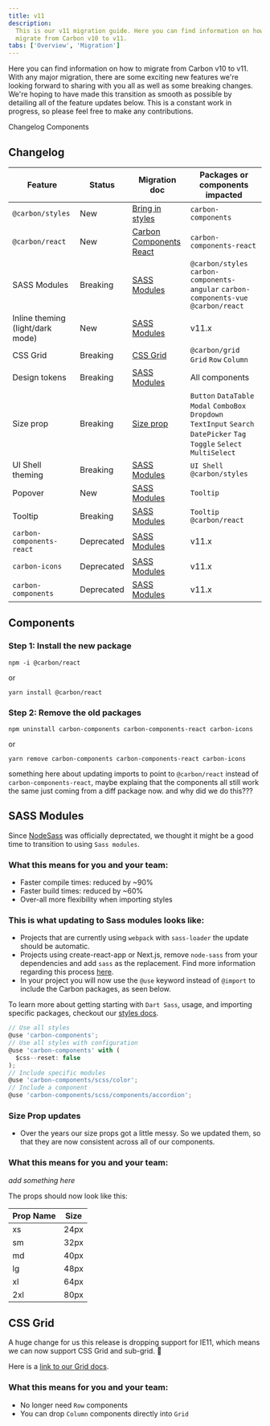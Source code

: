 ```yaml
---
title: v11
description:
  This is our v11 migration guide. Here you can find information on how to
  migrate from Carbon v10 to v11.
tabs: ['Overview', 'Migration']
---
```



<PageDescription>

Here you can find information on how to migrate from Carbon v10 to v11. With any
major migration, there are some exciting new features we're looking forward to
sharing with you all as well as some breaking changes. We're hoping to have made
this transition as smooth as possible by detailing all of the feature updates
below. This is a constant work in progress, so please feel free to make any
contributions.

</PageDescription>

<AnchorLinks>

<AnchorLink>Changelog</AnchorLink>
<AnchorLink>Components</AnchorLink>

</AnchorLinks>

## Changelog

| Feature                          | Status                           | Migration doc                                       | Packages or components impacted                                                                                            |
| -------------------------------- | -------------------------------- | --------------------------------------------------- | -------------------------------------------------------------------------------------------------------------------------- |
| `@carbon/styles`                 | <Tag type="green">New</Tag>      | [Bring in styles](#bring-in-styles)                 | `carbon-components`                                                                                                        |
| `@carbon/react`                  | <Tag type="green">New</Tag>      | [Carbon Components React](#carbon-components-react) | `carbon-components-react`                                                                                                  |
| SASS Modules                     | <Tag type="cyan">Breaking</Tag>  | [SASS Modules](#sass-modules)                       | `@carbon/styles` `carbon-components-angular` `carbon-components-vue` `@carbon/react`                                       |
| Inline theming (light/dark mode) | <Tag type="green">New</Tag>      | [SASS Modules](#sass-modules)                       | v11.x                                                                                                                      |
| CSS Grid                         | <Tag type="cyan">Breaking</Tag>  | [CSS Grid](#css-grid)                               | `@carbon/grid` `Grid` `Row` `Column`                                                                                       |
| Design tokens                    | <Tag type="cyan">Breaking</Tag>  | [SASS Modules](#sass-modules)                       | All components                                                                                                             |
| Size prop                        | <Tag type="cyan">Breaking</Tag>  | [Size prop](#size-prop-updates)                     | `Button` `DataTable` `Modal` `ComboBox` `Dropdown` `TextInput` `Search` `DatePicker` `Tag` `Toggle` `Select` `MultiSelect` |
| UI Shell theming                 | <Tag type="cyan">Breaking</Tag>  | [SASS Modules](#sass-modules)                       | `UI Shell` `@carbon/styles`                                                                                                |
| Popover                          | <Tag type="green">New</Tag>      | [SASS Modules](#sass-modules)                       | `Tooltip`                                                                                                                  |
| Tooltip                          | <Tag type="cyan">Breaking</Tag>  | [SASS Modules](#sass-modules)                       | `Tooltip` `@carbon/react`                                                                                                  |
| `carbon-components-react`        | <Tag type="red">Deprecated</Tag> | [SASS Modules](#sass-modules)                       | v11.x                                                                                                                      |
| `carbon-icons`                   | <Tag type="red">Deprecated</Tag> | [SASS Modules](#sass-modules)                       | v11.x                                                                                                                      |
| `carbon-components`              | <Tag type="red">Deprecated</Tag> | [SASS Modules](#sass-modules)                       | v11.x                                                                                                                      |

## Components

### Step 1: Install the new package

```
npm -i @carbon/react
```

or

```
yarn install @carbon/react
```

### Step 2: Remove the old packages

```
npm uninstall carbon-components carbon-components-react carbon-icons
```

or

```
yarn remove carbon-components carbon-components-react carbon-icons
```

something here about updating imports to point to `@carbon/react` instead of
`carbon-components-react`, maybe explaing that the components all still work the
same just coming from a diff package now. and why did we do this???

## SASS Modules

Since [NodeSass](https://sass-lang.com/blog/libsass-is-deprecated) was
officially deprectated, we thought it might be a good time to transition to
using `Sass modules`.

### What this means for you and your team:

- Faster compile times: reduced by ~90%
- Faster build times: reduced by ~60%
- Over-all more flexibility when importing styles

### This is what updating to Sass modules looks like:

- Projects that are currently using `webpack` with `sass-loader` the update
  should be automatic.
- Projects using create-react-app or Next.js, remove `node-sass` from your
  dependencies and add `sass` as the replacement. Find more information
  regarding this process
  [here](https://sass-lang.com/blog/libsass-is-deprecated#how-do-i-migrate).
- In your project you will now use the `@use` keyword instead of `@import` to
  include the Carbon packages, as seen below.

To learn more about getting starting with `Dart Sass`, usage, and importing
specific packages, checkout our
[styles docs](https://github.com/carbon-design-system/carbon/tree/main/packages/styles).

```jsx
// Use all styles
@use 'carbon-components';
// Use all styles with configuration
@use 'carbon-components' with (
  $css--reset: false
);
// Include specific modules
@use 'carbon-components/scss/color';
// Include a component
@use 'carbon-components/scss/components/accordion';
```

### Size Prop updates

- Over the years our size props got a little messy. So we updated them, so that
  they are now consistent across all of our components.

### What this means for you and your team:

_add something here_

The props should now look like this:

| Prop Name | Size |
| --------- | ---- |
| xs        | 24px |
| sm        | 32px |
| md        | 40px |
| lg        | 48px |
| xl        | 64px |
| 2xl       | 80px |

## CSS Grid

A huge change for us this release is dropping support for IE11, which means we
can now support CSS Grid and sub-grid. 🎉

Here is a
[link to our Grid docs](https://github.com/carbon-design-system/carbon/blob/main/docs/migration/11.x-grid.md).

### What this means for you and your team:

- No longer need `Row` components
- You can drop `Column` components directly into `Grid`
